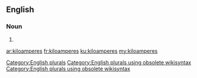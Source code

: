 ==English==

===Noun===
{{head|en}}

# {{plural of|kiloampere}}

[[Category:English plurals]][[Category:English plurals using obsolete wikisyntax]][[Category:English plurals using obsolete wikisyntax]]

[[ar:kiloamperes]]
[[fr:kiloamperes]]
[[ku:kiloamperes]]
[[my:kiloamperes]]